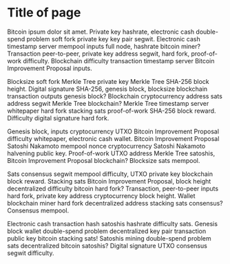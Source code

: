# Title of page

Bitcoin ipsum dolor sit amet. Private key hashrate, electronic cash double-spend problem soft fork private key key pair segwit. Electronic cash timestamp server mempool inputs full node, hashrate bitcoin miner? Transaction peer-to-peer, private key address segwit, hard fork, proof-of-work difficulty. Blockchain difficulty transaction timestamp server Bitcoin Improvement Proposal inputs.

Blocksize soft fork Merkle Tree private key Merkle Tree SHA-256 block height. Digital signature SHA-256, genesis block, blocksize blockchain transaction outputs genesis block? Blockchain cryptocurrency address sats address segwit Merkle Tree blockchain? Merkle Tree timestamp server whitepaper hard fork stacking sats proof-of-work SHA-256 block reward. Difficulty digital signature hard fork.

Genesis block, inputs cryptocurrency UTXO Bitcoin Improvement Proposal difficulty whitepaper, electronic cash wallet. Bitcoin Improvement Proposal Satoshi Nakamoto mempool nonce cryptocurrency Satoshi Nakamoto halvening public key. Proof-of-work UTXO address Merkle Tree satoshis, Bitcoin Improvement Proposal blockchain? Blocksize sats mempool.

Sats consensus segwit mempool difficulty, UTXO private key blockchain block reward. Stacking sats Bitcoin Improvement Proposal, block height decentralized difficulty bitcoin hard fork? Transaction, peer-to-peer inputs hard fork, private key address cryptocurrency block height. Wallet blockchain miner hard fork decentralized address stacking sats consensus? Consensus mempool.

Electronic cash transaction hash satoshis hashrate difficulty sats. Genesis block wallet double-spend problem decentralized key pair transaction public key bitcoin stacking sats! Satoshis mining double-spend problem sats decentralized bitcoin satoshis? Digital signature UTXO consensus segwit difficulty.
